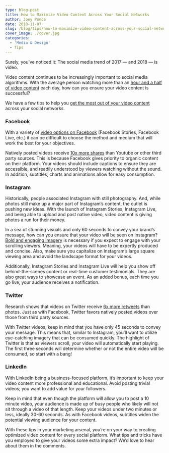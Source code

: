 ```yaml
---
type: blog-post
title: How to Maximize Video Content Across Your Social Networks
author: Joey Ponce
date: 2018-11-07
slug: /blog/tips/how-to-maximize-video-content-across-your-social-networks
cover_image: ./cover.jpg
categories:
  - 'Media & Design'
  - Tips
---
```


Surely, you’ve noticed it: The social media trend of 2017 — and 2018 — is video.

Video content continues to be increasingly important to social media
algorithms. With the average person watching more than an [hour and a half of video content][1] each day, how can you ensure your video content is successful?

We have a few tips to help you [get the most out of your video content][2] across your social networks.

### Facebook

With a variety of [video options on Facebook][3] (Facebook Stories, Facebook Live, etc.) it can be difficult to choose the method and medium that will work the best for your objectives.

Natively posted videos receive [10x more shares][4] than Youtube or other third party sources. This is because Facebook gives priority to organic content on their platform. Your videos should include captions to ensure they are accessible, and readily understood by viewers watching without the sound. In addition, subtitles, charts and animations allow for easy consumption.

### Instagram

Historically, people associated Instagram with still photography. And, while
photos still make up a major part of Instagram’s content, the outlet is
pushing new ideas. With the launch of Instagram Stories, Instagram Live, and
being able to upload and post native video, video content is giving photos a
run for their money.

In a sea of stunning visuals and only 60 seconds to convey your brand’s
message, how can you ensure that your video will be seen on Instagram? [Bold and engaging imagery][5] is necessary if you expect to engage with your scrolling viewers. Meaning, your videos will have to be expertly produced and concise. Also, make sure you capitalize on Instagram’s large square viewing area and avoid the landscape format for your videos.

Additionally, Instagram Stories and Instagram Live will help you show off
behind-the-scenes content or real-time customer testimonials. They are also
great ways to showcase an event. As an added bonus, each time you go live,
your audience receives a notification.

### Twitter

Research shows that videos on Twitter receive [6x more retweets][6] than photos. Just as with Facebook, Twitter favors natively posted videos over those from third party sources.

With Twitter videos, keep in mind that you have only 45 seconds to convey your
message. This means that, similar to Instagram, you’ll want to utilize
eye-catching imagery that can be consumed quickly. The highlight of Twitter is
that as viewers scroll, your video will automatically start playing. The first
three seconds will determine whether or not the entire video will be consumed,
so start with a bang!

### LinkedIn

With LinkedIn being a business-focused platform, it’s important to keep your
video content more professional and educational. Avoid posting trivial videos;
you want to add value for your followers.

Keep in mind that even though the platform will allow you to post a 10 minute
video, your audience is made up of busy people who likely will not sit through
a video of that length. Keep your videos under two minutes or less, ideally
30-60 seconds. As with Facebook videos, subtitles widen the potential viewing audience for your content.

With these tips in your marketing arsenal, you’re on your way to creating
optimized video content for every social platform. What tips and tricks have
you employed to give your videos some extra impact? We’d love to hear about
them in the comments.

[1]: https://www.wyzowl.com/video-marketing-statistics-2018/
[2]: /blog/social-media/5-tips-maximize-effectiveness-facebook-live-video
[3]: /blog/social-media-tips/5-ways-digital-marketers-tap-power-social-video
[4]: https://www.forbes.com/sites/johnkoetsier/2017/03/13/facebook-native-video-gets-10x-more-shares-than-youtube/#d910d491c66a
[5]: /blog/social-media-tips/5-design-must-haves-before-creating-your-social-ad
[6]: https://blog.bufferapp.com/social-media-video-marketing-statistics
